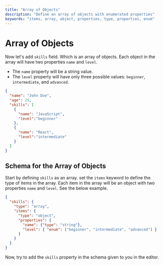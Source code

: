 ```yaml
---
title: "Array of Objects"
description: "Define an array of objects with enumerated properties"
keywords: "items, array, object, properties, type, properties, enum"
---
```


# Array of Objects



Now let's add `skills` field. Which is an array of objects. Each object in the array will have two properties `name` and `level`.

- The `name` property will be a string value.
- The `level` property will have only three possible values: `beginner`, `intermediate`, and `advanced`.



```json highlightLineStart={4} highlightLineEnd={13}
{
  "name": "John Doe",
  "age": 25,
  "skills": [
    {
      "name": "JavaScript",
      "level":"beginner"
    },
    {
      "name": "React",
      "level":"intermediate"
    }
  ]
}
```







## Schema for the Array of Objects

Start by defining `skills` as an array. set the `items` keyword to define the type of items in the array. Each item in the array will be an object with two properties `name` and `level`. See the below example.

```json
{
  "skills": {
    "type": "array",
    "items": {
      "type": "object",
      "properties": {
        "name": {"type": "string"},
        "level": { "enum": ["beginner", "intermediate", "advanced"] }
      }
    }
  }
}
```
Now, try to add the `skills` property in the schema given to you in the editor.

